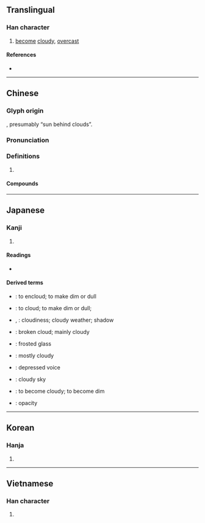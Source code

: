 {{character info/new}}
{{also|昙}}
==Translingual==

===Han character===
{{Han char|rn=72|rad=日|as=12|sn=16|four=60731|canj=AMBI|ids=⿱日雲}}

# [[become]] [[cloudy]], [[overcast]]

====References====
* {{Han ref|kx=0500.130|dkj=14172|dj=0870.090|hdz=21536.040|uh=66C7|ud=26311|bh=BEE8|bd=48872}}

----

==Chinese==
{{zh-forms|s=昙}}

===Glyph origin===
{{Han etym}}
{{Han compound|日|雲|ls=ic}}, presumably “sun behind clouds”.

===Pronunciation===
{{zh-pron
|m=tán
|c=taam4
|mn=thâm
|mc=y
|oc=y
|cat=
}}

===Definitions===
{{zh-hanzi}}

# {{rfdef|zh}}

====Compounds====
{{zh-der|優曇華|悉曇|曇曇|曇花|曇花一現|曇鸞|毘曇宗|阿毗曇}}

----

==Japanese==

===Kanji===
{{ja-kanji|grade=c|rs=日12}}

# {{defn|lang=ja|sort=日12}}

====Readings====
* {{ja-readings|on=[[どん]] (don), [[たん]] (tan)|kun=[[くもる]] (kumoru), [[くもり]] (kumori)}}

====Derived terms====
{{der-top}}
* {{ja-r|曇らす|くもらす}}: to encloud; to make dim or dull
* {{ja-r|曇らせる|くもらせる}}: to cloud; to make dim or dull;
* {{ja-r|曇り|くもり}}, {{ja-r|曇|くもり}}: cloudiness; cloudy weather; shadow
* {{ja-r|曇りがち|くもりがち}}: broken cloud; mainly cloudy
* {{ja-r|曇りガラス|くもりガラス}}: frosted glass
{{der-mid}}
* {{ja-r|曇り勝ち|くもりがち}}: mostly cloudy
* {{ja-r|曇り声|くもりごえ}}: depressed voice
* {{ja-r|曇り空|くもりぞら}}: cloudy sky
* {{ja-r|曇る|くもる}}: to become cloudy; to become dim
* {{ja-r|曇度|くもりど}}: opacity
{{der-bottom}}

----

==Korean==

===Hanja===
{{ko-hanja|hangeul=담|eumhun=|rv=dam|mr=tam|y=tam}}

# {{defn|lang=ko|sort=日12}}

----

==Vietnamese==

===Han character===
{{vi-hantu|[[đàm]]|rs=日12}}

# {{defn|lang=vi|sort=日12}}
